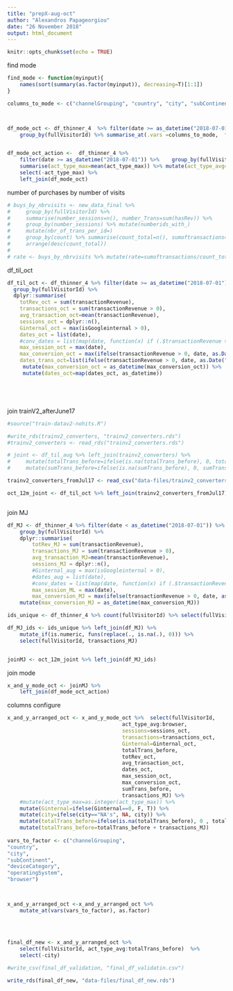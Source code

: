 ```yaml
---
title: "prepX-aug-oct"
author: "Alexandros Papageorgiou"
date: "26 November 2018"
output: html_document
---
```


```r
knitr::opts_chunk$set(echo = TRUE)
```



find mode

```r
find_mode <- function(myinput){
    names(sort(summary(as.factor(myinput)), decreasing=T)[1:1])
}

columns_to_mode <- c("channelGrouping", "country", "city", "subContinent", "deviceCategory", "operatingSystem", "browser")



df_mode_oct <- df_thinner_4  %>% filter(date >= as_datetime("2018-07-01")) %>%  
    group_by(fullVisitorId) %>% summarise_at(.vars =columns_to_mode,  find_mode) 


df_mode_oct_action <-  df_thinner_4 %>% 
    filter(date >= as_datetime("2018-07-01")) %>%    group_by(fullVisitorId) %>% 
    summarise(act_type_max=mean(act_type_max)) %>% mutate(act_type_avg=ifelse(is.na(act_type_max), 0, act_type_max)) %>% 
    select(-act_type_max) %>% 
    left_join(df_mode_oct) 

```


number of purchases by number of visits

```r
# buys_by_nbrvisits <- new_data_final %>% 
#     group_by(fullVisitorId) %>% 
#     summarise(number_sessions=n(), number_Trans=sum(hasRev)) %>% 
#     group_by(number_sessions) %>% mutate(numberids_with_)
#     mutate(nbr_of_trans_per_id=)
#     group_by(count) %>% summarise(count_total=n(), sumoftransactions=sum(sumTrans)) %>% 
#     arrange(desc(count_total)) 
# 
# rate <- buys_by_nbrvisits %>% mutate(rate=sumoftransactions/count_total)


```



df_til_oct

```r

df_til_oct <- df_thinner_4 %>% filter(date >= as_datetime("2018-07-01")) %>% 
  group_by(fullVisitorId) %>%
  dplyr::summarise(
    totRev_oct = sum(transactionRevenue),
    transactions_oct = sum(transactionRevenue > 0),
    avg_transaction_oct=mean(transactionRevenue),
    sessions_oct = dplyr::n(),
    Ginternal_oct = max(isGoogleinternal > 0),
    dates_oct = list(date),
    #conv_dates = list(map(date, function(x) if (.$transactionRevenue >0) x )),
    max_session_oct = max(date),
    max_conversion_oct = max(ifelse(transactionRevenue > 0, date, as.Date("2018-01-01"))), 
    dates_trans_oct=list(ifelse(transactionRevenue > 0, date, as.Date("2018-01-01"))))%>% 
     mutate(max_conversion_oct = as_datetime(max_conversion_oct)) %>%
     mutate(dates_oct=map(dates_oct, as_datetime))






```

join trainV2_afterJune17 


```r
#source("train-datav2-nohits.R")

#write_rds(trainv2_converters, "trainv2_converters.rds")
#trainv2_converters <- read_rds("trainv2_converters.rds")

# joint <- df_til_aug %>% left_join(trainv2_converters) %>% 
#     mutate(totalTrans_before=ifelse(is.na(totalTrans_before), 0, totalTrans_before)) %>% 
#     mutate(sumTrans_before=ifelse(is.na(sumTrans_before), 0, sumTrans_before)) 

trainv2_converters_fromJul17 <- read_csv("data-files/trainv2_converters_fromJul17.csv")

oct_12m_joint <- df_til_oct %>% left_join(trainv2_converters_fromJul17)



```


join MJ

```r

df_MJ <- df_thinner_4 %>% filter(date < as_datetime("2018-07-01")) %>% 
    group_by(fullVisitorId) %>%
    dplyr::summarise(
        totRev_MJ = sum(transactionRevenue),
        transactions_MJ = sum(transactionRevenue > 0),
        avg_transaction_MJ=mean(transactionRevenue),
        sessions_MJ = dplyr::n(),
        #Ginternal_aug = max(isGoogleinternal > 0),
        #dates_aug = list(date),
        #conv_dates = list(map(date, function(x) if (.$transactionRevenue >0) x )),
        max_session_ML = max(date),
        max_conversion_MJ = max(ifelse(transactionRevenue > 0, date, as.Date("2018-01-01")))) %>% 
    mutate(max_conversion_MJ = as_datetime(max_conversion_MJ)) 

ids_unique <- df_thinner_4 %>% count(fullVisitorId) %>% select(fullVisitorId)

df_MJ_ids <- ids_unique %>% left_join(df_MJ) %>% 
    mutate_if(is.numeric, funs(replace(., is.na(.), 0))) %>% 
    select(fullVisitorId, transactions_MJ)


joinMJ <- oct_12m_joint %>% left_join(df_MJ_ids)

```



join mode

```r

x_and_y_mode_oct <- joinMJ %>% 
    left_join(df_mode_oct_action)

```

columns configure


```r



x_and_y_arranged_oct <- x_and_y_mode_oct %>%  select(fullVisitorId,
                                     act_type_avg:browser,
                                     sessions=sessions_oct,
                                     transactions=transactions_oct,
                                     Ginternal=Ginternal_oct,
                                     totalTrans_before,
                                     totRev_oct,
                                     avg_transaction_oct,
                                     dates_oct,
                                     max_session_oct, 
                                     max_conversion_oct, 
                                     sumTrans_before,
                                     transactions_MJ) %>% 
    #mutate(act_type_max=as.integer(act_type_max)) %>% 
    mutate(Ginternal=ifelse(Ginternal==0, F, T)) %>%
    mutate(city=ifelse(city=="NA's", NA, city)) %>% 
    mutate(totalTrans_before=ifelse(is.na(totalTrans_before), 0 , totalTrans_before)) %>% 
    mutate(totalTrans_before=totalTrans_before + transactions_MJ)
    
vars_to_factor <- c("channelGrouping",
"country",
"city",
"subContinent",
"deviceCategory",
"operatingSystem",
"browser")



x_and_y_arranged_oct <-x_and_y_arranged_oct %>% 
    mutate_at(vars(vars_to_factor), as.factor)    
                             
                                     
                        
```

```r
final_df_new <- x_and_y_arranged_oct %>% 
    select(fullVisitorId, act_type_avg:totalTrans_before)  %>%  
    select(-city)

#write_csv(final_df_validation, "final_df_validatin.csv")

write_rds(final_df_new, "data-files/final_df_new.rds")
```





